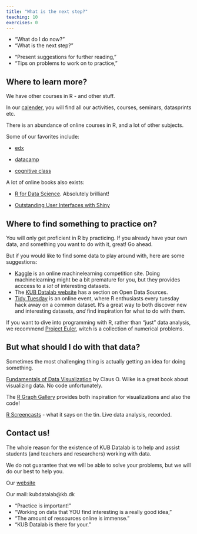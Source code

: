 ```yaml
---
title: "What is the next step?"
teaching: 10
exercises: 0
---
```



:::: questions

- "What do I do now?"
- "What is the next step?"

::::

:::: objectives

- "Present suggestions for further reading,"
- "Tips on problems to work on to practice,"

::::

## Where to learn more?

We have other courses in R - and other stuff. 

In our [calender](https://kubkalender.kb.dk/calendar/datalab?cid=6416&t=d&d=0000-00-00&cal=6416&inc=0), 
you will find all our activities, courses, seminars, datasprints etc.

There is an abundance of online courses in R, and a lot of other subjects.

Some of our favorites include: 

* [edx](https://www.edx.org/)

* [datacamp](https://www.datacamp.com/)

* [cognitive class](https://cognitiveclass.ai/)

A lot of online books also exists:

* [R for Data Science](https://r4ds.hadley.nz/). Absolutely brilliant!

* [Outstanding User Interfaces with Shiny](https://unleash-shiny.rinterface.com/)

## Where to find something to practice on?

You will only get proficient in R by practicing. If you already have your 
own data, and something you want to do with it, great! Go ahead.

But if you would like to find some data to play around with, here are some 
suggestions:

* [Kaggle](https://www.kaggle.com/) is an online machinelearning competition site. Doing machinelearning might be a bit premature for you, but they provides acccess to a _lot_ of interesting datasets.
* The [KUB Datalab website](https://kub.kb.dk/datalab/opendata) has a section on Open Data Sources.
* [Tidy Tuesday](https://github.com/rfordatascience/tidytuesday/blob/master/README.md) is an online event, where R enthusiasts every tuesday hack away on a common dataset. It's a great way to both discover new and interesting datasets, _and_ find inspiration for what to do with them.

If you want to dive into programming with R, rather than "just" data analysis, we
recommend [Project Euler](https://projecteuler.net/), witch is a collection of numerical
problems.

## But what should I do with that data?

Sometimes the most challenging thing is actually getting an idea for doing something.

[Fundamentals of Data Visualization](https://clauswilke.com/dataviz/) by Claus O. Wilke is a great 
book about visualizing data. No code unfortunately.

The [R Graph Gallery](https://r-graph-gallery.com/) provides both inspiration for 
visualizations and also the code! 

[R Screencasts](https://www.rscreencasts.com/) - what it says on the tin. Live data analysis, recorded.



## Contact us!

The whole reason for the existence of KUB Datalab is to help and assist 
students (and teachers and researchers) working with data. 

We do not guarantee that we will be able to solve your problems, but we will 
do our best to help you.

Our [website](https://kub.kb.dk/datalab)

Our mail: kubdatalab@kb.dk



:::: keypoints:
   - "Practice is important!"
   - "Working on data that YOU find interesting is a really good idea,"
   - "The amount of ressources online is immense."
   - "KUB Datalab is there for your."
   
::::

